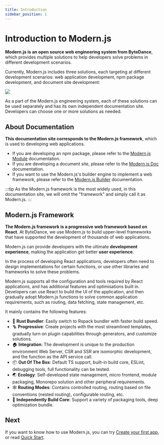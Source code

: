 ```yaml
---
title: Introduction
sidebar_position: 1
---
```


# Introduction to Modern.js

**Modern.js is an open source web engineering system from ByteDance**, which provides multiple solutions to help developers solve problems in different development scenarios.

Currently, Modern.js includes three solutions, each targeting at different development scenarios: web application development, npm package development, and document site development:

![](https://lf3-static.bytednsdoc.com/obj/eden-cn/zq-uylkvT/ljhwZthlaukjlkulzlp/Solutions-en-1311.png)

As a part of the Modern.js engineering system, each of these solutions can be used separately and has its own independent documentation site. Developers can choose one or more solutions as needed.

## About Documentation

**This documentation site corresponds to the Modern.js framework**, which is used to developing web applications.

- If you are developing an npm package, please refer to the [Modern.js Module](https://modernjs.dev/module-tools/en) documentation.
- If you are developing a document site, please refer to the [Modern.js Doc](https://modernjs.dev/doc-tools) documentation.
- If you want to use the Modern.js's builder engine to implement a web framework, please refer to the [Modern.js Builder](https://modernjs.dev/builder/en) documentation.

:::tip
As the Modern.js framework is the most widely used, in this documentation site, we will omit the "framework" and simply call it as Modern.js.
:::

## Modern.js Framework

**The Modern.js framework is a progressive web framework based on React**. At ByteDance, we use Modern.js to build upper-level frameworks that have supported the development of thousands of web applications.

Modern.js can provide developers with the ultimate **development experience**, making the application get better **user experience**.

In the process of developing React applications, developers often need to design implementations for certain functions, or use other libraries and frameworks to solve these problems.

Modern.js supports all the configuration and tools required by React applications, and has additional features and optimisations built in. Developers can use React to build the UI of the application, and then gradually adopt Modern.js functions to solve common application requirements, such as routing, data fetching, state management, etc.

It mainly contains the following features:

- 🚀 **Rust Bundler**: Easily switch to Rspack bundler with faster build speed.
- 🪜 **Progressive**: Create projects with the most streamlined templates, gradually turn on plugin capabilities through generators, and customize solutions.
- 🏠 **Integration**: The development is unique to the production environment Web Server, CSR and SSR are isomorphic development, and the function as the API service call.
- 📦 **Out Of The Box**: Default TS support, built-in build core, ESLint, debugging tools, full functionality can be tested.
- 🌏 **Ecology**: Self-developed state management, micro frontend, module packaging, Monorepo solution and other peripheral requirements.
- 🕸 **Routing Modes**: Contains controlled routing, routing based on file conventions (nested routing), configurable routing, etc.
- 🚀 **Independently Build Core**: Support a variety of packaging tools, deep optimization bundle.

## Next

If you want to know how to use Modern.js, you can try [Create your first app](/tutorials/first-app/c01-start), or read [Quick Start](/guides/get-started/quick-start).
